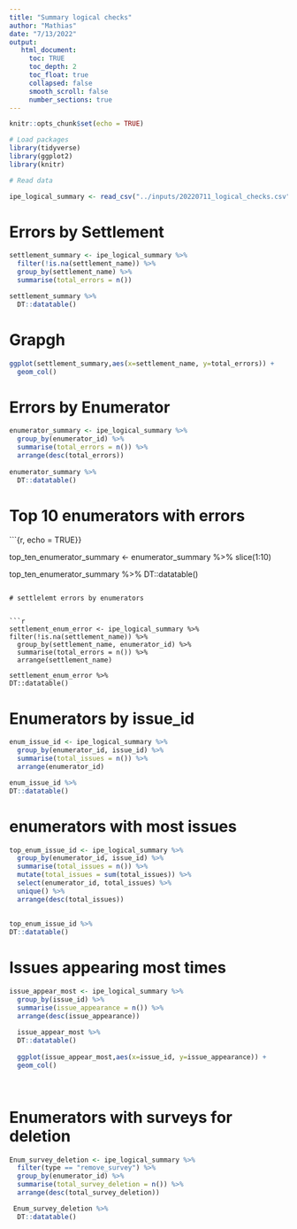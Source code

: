 ```yaml
---
title: "Summary logical checks"
author: "Mathias"
date: "7/13/2022"
output: 
   html_document:
     toc: TRUE
     toc_depth: 2
     toc_float: true
     collapsed: false
     smooth_scroll: false
     number_sections: true
---
```


```r
knitr::opts_chunk$set(echo = TRUE)

# Load packages
library(tidyverse)
library(ggplot2)
library(knitr)

# Read data

ipe_logical_summary <- read_csv("../inputs/20220711_logical_checks.csv")

```

# Errors by Settlement

```r

settlement_summary <- ipe_logical_summary %>% 
  filter(!is.na(settlement_name)) %>% 
  group_by(settlement_name) %>% 
  summarise(total_errors = n()) 

settlement_summary %>% 
  DT::datatable()


```
# Grapgh
```r
ggplot(settlement_summary,aes(x=settlement_name, y=total_errors)) + 
  geom_col()

```

# Errors by Enumerator

```r
enumerator_summary <- ipe_logical_summary %>% 
  group_by(enumerator_id) %>% 
  summarise(total_errors = n()) %>% 
  arrange(desc(total_errors))
  
enumerator_summary %>% 
  DT::datatable()

```

# Top 10 enumerators with errors

```{r, echo = TRUE}}

top_ten_enumerator_summary <- enumerator_summary %>% 
  slice(1:10)

top_ten_enumerator_summary %>% 
  DT::datatable()

```

# settlelemt errors by enumerators


```r
settlement_enum_error <- ipe_logical_summary %>% 
filter(!is.na(settlement_name)) %>% 
  group_by(settlement_name, enumerator_id) %>% 
  summarise(total_errors = n()) %>% 
  arrange(settlement_name)

settlement_enum_error %>% 
DT::datatable()

```

# Enumerators by issue_id
```r
enum_issue_id <- ipe_logical_summary %>% 
  group_by(enumerator_id, issue_id) %>% 
  summarise(total_issues = n()) %>% 
  arrange(enumerator_id)

enum_issue_id %>% 
DT::datatable()

```

# enumerators with most issues
```r
top_enum_issue_id <- ipe_logical_summary %>% 
  group_by(enumerator_id, issue_id) %>%
  summarise(total_issues = n()) %>%
  mutate(total_issues = sum(total_issues)) %>% 
  select(enumerator_id, total_issues) %>% 
  unique() %>% 
  arrange(desc(total_issues))
 
 
top_enum_issue_id %>% 
DT::datatable()


```

# Issues appearing most times
```r
issue_appear_most <- ipe_logical_summary %>% 
  group_by(issue_id) %>%
  summarise(issue_appearance = n()) %>% 
  arrange(desc(issue_appearance))
  
  issue_appear_most %>% 
  DT::datatable()  
  
  ggplot(issue_appear_most,aes(x=issue_id, y=issue_appearance)) + 
  geom_col()
  
  
```

# Enumerators with surveys for deletion
```r
  
Enum_survey_deletion <- ipe_logical_summary %>% 
  filter(type == "remove_survey") %>% 
  group_by(enumerator_id) %>% 
  summarise(total_survey_deletion = n()) %>% 
  arrange(desc(total_survey_deletion))

 Enum_survey_deletion %>% 
  DT::datatable()

```
